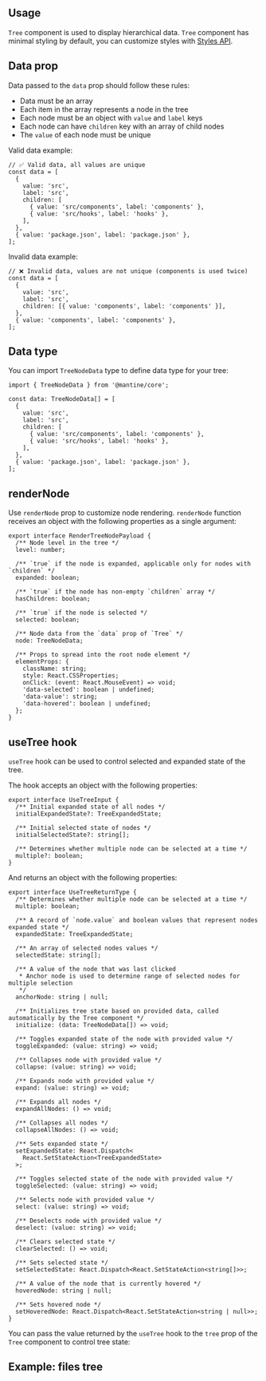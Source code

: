 

## Usage

`Tree` component is used to display hierarchical data. `Tree` component
has minimal styling by default, you can customize styles with [Styles API](/styles/styles-api).

<Demo data={TreeDemos.usage} />

## Data prop

Data passed to the `data` prop should follow these rules:

- Data must be an array
- Each item in the array represents a node in the tree
- Each node must be an object with `value` and `label` keys
- Each node can have `children` key with an array of child nodes
- The `value` of each node must be unique

Valid data example:

```tsx
// ✅ Valid data, all values are unique
const data = [
  {
    value: 'src',
    label: 'src',
    children: [
      { value: 'src/components', label: 'components' },
      { value: 'src/hooks', label: 'hooks' },
    ],
  },
  { value: 'package.json', label: 'package.json' },
];
```

Invalid data example:

```tsx
// ❌ Invalid data, values are not unique (components is used twice)
const data = [
  {
    value: 'src',
    label: 'src',
    children: [{ value: 'components', label: 'components' }],
  },
  { value: 'components', label: 'components' },
];
```

## Data type

You can import `TreeNodeData` type to define data type for your tree:

```tsx
import { TreeNodeData } from '@mantine/core';

const data: TreeNodeData[] = [
  {
    value: 'src',
    label: 'src',
    children: [
      { value: 'src/components', label: 'components' },
      { value: 'src/hooks', label: 'hooks' },
    ],
  },
  { value: 'package.json', label: 'package.json' },
];
```

## renderNode

Use `renderNode` prop to customize node rendering.
`renderNode` function receives an object with the following properties as a single argument:

```tsx
export interface RenderTreeNodePayload {
  /** Node level in the tree */
  level: number;

  /** `true` if the node is expanded, applicable only for nodes with `children` */
  expanded: boolean;

  /** `true` if the node has non-empty `children` array */
  hasChildren: boolean;

  /** `true` if the node is selected */
  selected: boolean;

  /** Node data from the `data` prop of `Tree` */
  node: TreeNodeData;

  /** Props to spread into the root node element */
  elementProps: {
    className: string;
    style: React.CSSProperties;
    onClick: (event: React.MouseEvent) => void;
    'data-selected': boolean | undefined;
    'data-value': string;
    'data-hovered': boolean | undefined;
  };
}
```

<Demo data={TreeDemos.renderNode} />

## useTree hook

`useTree` hook can be used to control selected and expanded state of the tree.

The hook accepts an object with the following properties:

```tsx
export interface UseTreeInput {
  /** Initial expanded state of all nodes */
  initialExpandedState?: TreeExpandedState;

  /** Initial selected state of nodes */
  initialSelectedState?: string[];

  /** Determines whether multiple node can be selected at a time */
  multiple?: boolean;
}
```

And returns an object with the following properties:

```tsx
export interface UseTreeReturnType {
  /** Determines whether multiple node can be selected at a time */
  multiple: boolean;

  /** A record of `node.value` and boolean values that represent nodes expanded state */
  expandedState: TreeExpandedState;

  /** An array of selected nodes values */
  selectedState: string[];

  /** A value of the node that was last clicked
   * Anchor node is used to determine range of selected nodes for multiple selection
   */
  anchorNode: string | null;

  /** Initializes tree state based on provided data, called automatically by the Tree component */
  initialize: (data: TreeNodeData[]) => void;

  /** Toggles expanded state of the node with provided value */
  toggleExpanded: (value: string) => void;

  /** Collapses node with provided value */
  collapse: (value: string) => void;

  /** Expands node with provided value */
  expand: (value: string) => void;

  /** Expands all nodes */
  expandAllNodes: () => void;

  /** Collapses all nodes */
  collapseAllNodes: () => void;

  /** Sets expanded state */
  setExpandedState: React.Dispatch<
    React.SetStateAction<TreeExpandedState>
  >;

  /** Toggles selected state of the node with provided value */
  toggleSelected: (value: string) => void;

  /** Selects node with provided value */
  select: (value: string) => void;

  /** Deselects node with provided value */
  deselect: (value: string) => void;

  /** Clears selected state */
  clearSelected: () => void;

  /** Sets selected state */
  setSelectedState: React.Dispatch<React.SetStateAction<string[]>>;

  /** A value of the node that is currently hovered */
  hoveredNode: string | null;

  /** Sets hovered node */
  setHoveredNode: React.Dispatch<React.SetStateAction<string | null>>;
}
```

You can pass the value returned by the `useTree` hook to the `tree` prop of the `Tree` component
to control tree state:

<Demo data={TreeDemos.controller} />

## Example: files tree

<Demo data={TreeDemos.files} />
